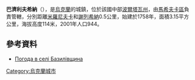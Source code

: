 {{coord|49|28|52|N|34|52|51|E|scale:100000_region:UA|display=title}}

'''巴濟利夫希納'''（{{lang-uk|Базилівщина}}），是[[烏克蘭|烏克蘭]]的城鎮，位於該國中部[[波爾塔瓦州|波爾塔瓦州]]，由[[馬希夫卡區|馬希夫卡區]]負責管轄，分別距離[[米羅尼夫卡_(馬希夫卡區)|米羅尼夫卡]]和[[謝列希納|謝列希納]]0.5公里，始建於1758年，面積3.15平方公里，海拔高度114米，2001年人口944。

==參考資料==
* [http://weather.in.ua/ua/poltavskaja/513 Погода в селі Базилівщина] {{Wayback|url=http://weather.in.ua/ua/poltavskaja/513 |date=20201126204437 }}

{{Ukraine-geo-stub}}
[[Category:烏克蘭城市|Category:烏克蘭城市]]